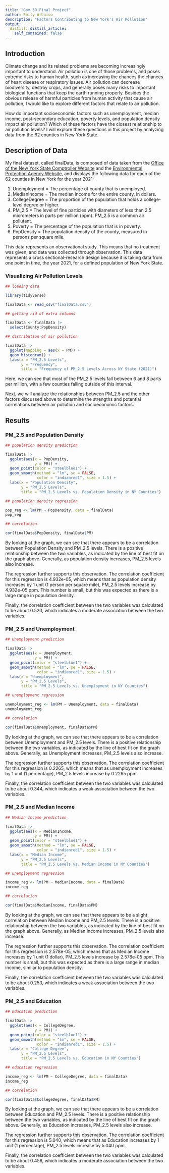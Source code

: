 ```yaml
---
title: "Gov 50 Final Project"
author: Emily Arbuiso
description: "Factors Contributing to New York's Air Pollution"
output:
  distill::distill_article:
    self_contained: false
---
```


## Introduction

Climate change and its related problems are becoming increasingly important to understand. Air pollution is one of those problems, and poses extreme risks to human health, such as increasing the chances the chances of heart disease or respiratory issues. Air pollution can decrease biodiversity, destroy crops, and generally poses many risks to important biological functions that keep the earth running properly. Besides the obvious release of harmful particles from human activity that cause air pollution, I would like to explore different factors that relate to air pollution. 

How do important socioeconomic factors such as unemployment, median income, post-secondary education, poverty levels, and population density impact air pollution? Which of these factors have the closest relationship to air pollution levels? I will explore these questions in this project by analyzing data from the 62 counties in New York State. 

## Description of Data

My final dataset, called finalData, is composed of data taken from the [Office of the New York State Comptroller Website](https://www.osc.state.ny.us/local-government/data) and the [Environmental Protection Agency Website](https://www.epa.gov/), and displays the following data for each of the 62 counties in New York for the year 2021: 

1. Unemployment = The percentage of county that is unemployed.
2. MedianIncome = The median income for the entire county, in dollars.
3. CollegeDegree = The proportion of the population that holds a college-level degree or higher. 
4. PM_2.5 = The level of fine particles with diameters of less than 2.5 micrometers in parts per million (ppm). PM_2.5 is a common air pollutant. 
5. Poverty = The percentage of the population that is in poverty. 
6. PopDensity = The population density of the county, measured in persons per square mile. 

This data represents an observational study. This means that no treatment was given, and data was collected through observation. This data represents a cross sectional-research design because it is taking data from one point in time, the year 2021, for a defined population of New York State.

### Visualizing Air Pollution Levels 

```r

## loading data 

library(tidyverse)

finalData <- read_csv("finalData.csv")

## getting rid of extra columns 

finalData <- finalData |>
  select(County:PopDensity)

## distribution of air pollution

finalData |>
  ggplot(mapping = aes(x = PM)) +
  geom_histogram() +
  labs(x = "PM_2.5 Levels",
       y = "Frequency",
       title = "Frequency of PM_2.5 Levels Across NY State (2021)")
```
Here, we can see that most of the PM_2.5 levels fall between 6 and 8 parts per million, with a few counties falling outside of this interval. 

Next, we will analyze the relationships between PM_2.5 and the other factors discussed above to determine the strengths and potential correlations between air pollution and socioeconomic factors. 

## Results 

### PM_2.5 and Population Density 

```r

## population density prediction

finalData |>
  ggplot(aes(x = PopDensity,
             y = PM)) +
  geom_point(color = "steelblue1") +
  geom_smooth(method = "lm", se = FALSE, 
              color = "indianred1", size = 1.5) +
  labs(x = "Population Density",
       y = "PM_2.5 Levels",
       title = "PM_2.5 Levels vs. Population Density in NY Counties")

## population density regression

pop_reg <- lm(PM ~ PopDensity, data = finalData)
pop_reg

## correlation

cor(finalData$PopDensity, finalData$PM) 


```
By looking at the graph, we can see that there appears to be a correlation between Population Density and PM_2.5 levels. There is a positive relationship between the two variables, as indicated by the line of best fit on the graph above. Generally, as population density increases, PM_2.5 levels also increase. 

The regression further supports this observation. The correlation coefficient for this regression is 4.932e-05, which means that as population density increases by 1 unit (1 person per square mile), PM_2.5 levels increase by 4.932e-05 ppm. This number is small, but this was expected as there is a large range in population density.

Finally, the correlation coefficient between the two variables was calculated to be about 0.520, which indicates a moderate association between the two variables. 

### PM_2.5 and Unemployment 

```r

## Unemployment prediction

finalData |>
  ggplot(aes(x = Unemployment,
             y = PM)) +
  geom_point(color = "steelblue1") +
  geom_smooth(method = "lm", se = FALSE, 
              color = "indianred1", size = 1.5) +
  labs(x = "Unemployment",
       y = "PM_2.5 Levels",
       title = "PM_2.5 Levels vs. Unemployment in NY Counties")

## unemployment regression

unemployment_reg <- lm(PM ~ Unemployment, data = finalData)
unemployment_reg

## correlation 

cor(finalData$Unemployment, finalData$PM)

```
By looking at the graph, we can see that there appears to be a correlation between Unemployment and PM_2.5 levels. There is a positive relationship between the two variables, as indicated by the line of best fit on the graph above. Generally, as Unemployment increases, PM_2.5 levels also increase. 

The regression further supports this observation. The correlation coefficient for this regression is 0.2265, which means that as unemployment increases by 1 unit (1 percentage), PM_2.5 levels increase by 0.2265 ppm. 

Finally, the correlation coefficient between the two variables was calculated to be about 0.344, which indicates a weak association between the two variables. 

### PM_2.5 and Median Income

```r

## Median Income prediction

finalData |>
  ggplot(aes(x = MedianIncome,
             y = PM)) +
  geom_point(color = "steelblue1") +
  geom_smooth(method = "lm", se = FALSE, 
              color = "indianred1", size = 1.5) +
  labs(x = "Median Income",
       y = "PM_2.5 Levels",
       title = "PM_2.5 Levels vs. Median Income in NY Counties")

## unemployment regression

income_reg <- lm(PM ~ MedianIncome, data = finalData)
income_reg

## correlation 

cor(finalData$MedianIncome, finalData$PM)


```
By looking at the graph, we can see that there appears to be a slight correlation between Median Income and PM_2.5 levels. There is a positive relationship between the two variables, as indicated by the line of best fit on the graph above. Generally, as Median Income increases, PM_2.5 levels also increase. 

The regression further supports this observation. The correlation coefficient for this regression is 2.578e-05, which means that as Median Income increases by 1 unit (1 dollar), PM_2.5 levels increase by 2.578e-05 ppm. This number is small, but this was expected as there is a large range in median income, similar to population density.

Finally, the correlation coefficient between the two variables was calculated to be about 0.253, which indicates a weak association between the two variables. 

### PM_2.5 and Education

```r

## Education prediction

finalData |>
  ggplot(aes(x = CollegeDegree,
             y = PM)) +
  geom_point(color = "steelblue1") +
  geom_smooth(method = "lm", se = FALSE, 
              color = "indianred1", size = 1.5) +
  labs(x = "College Degree",
       y = "PM_2.5 Levels",
       title = "PM_2.5 Levels vs. Education in NY Counties")

## education regression

income_reg <- lm(PM ~ CollegeDegree, data = finalData)
income_reg

## correlation 

cor(finalData$CollegeDegree, finalData$PM)

```
By looking at the graph, we can see that there appears to be a correlation between Education and PM_2.5 levels. There is a positive relationship between the two variables, as indicated by the line of best fit on the graph above. Generally, as Education increases, PM_2.5 levels also increase. 

The regression further supports this observation. The correlation coefficient for this regression is 5.040, which means that as Education increases by 1 unit (1 percentage), PM_2.5 levels increase by 5.040 ppm. 

Finally, the correlation coefficient between the two variables was calculated to be about 0.458, which indicates a moderate association between the two variables. 

